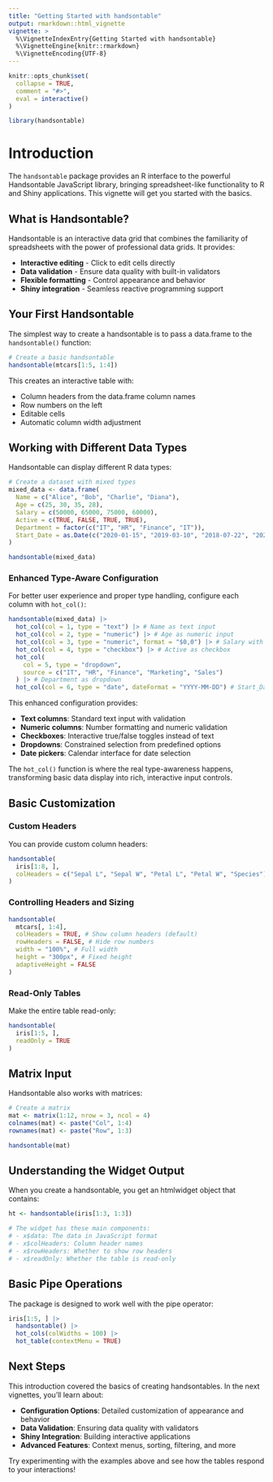 ```yaml
---
title: "Getting Started with handsontable"
output: rmarkdown::html_vignette
vignette: >
  %\VignetteIndexEntry{Getting Started with handsontable}
  %\VignetteEngine{knitr::rmarkdown}
  %\VignetteEncoding{UTF-8}
---
```


```r
knitr::opts_chunk$set(
  collapse = TRUE,
  comment = "#>",
  eval = interactive()
)
```

```r
library(handsontable)
```

# Introduction

The `handsontable` package provides an R interface to the powerful Handsontable 
JavaScript library, bringing spreadsheet-like functionality to R and Shiny 
applications. This vignette will get you started with the basics.

## What is Handsontable?

Handsontable is an interactive data grid that combines the familiarity of 
spreadsheets with the power of professional data grids. It provides:

- **Interactive editing** - Click to edit cells directly
- **Data validation** - Ensure data quality with built-in validators
- **Flexible formatting** - Control appearance and behavior
- **Shiny integration** - Seamless reactive programming support

## Your First Handsontable

The simplest way to create a handsontable is to pass a data.frame to the 
`handsontable()` function:

```r
# Create a basic handsontable
handsontable(mtcars[1:5, 1:4])
```

This creates an interactive table with:

- Column headers from the data.frame column names
- Row numbers on the left
- Editable cells
- Automatic column width adjustment

## Working with Different Data Types

Handsontable can display different R data types:

```r
# Create a dataset with mixed types
mixed_data <- data.frame(
  Name = c("Alice", "Bob", "Charlie", "Diana"),
  Age = c(25, 30, 35, 28),
  Salary = c(50000, 65000, 75000, 60000),
  Active = c(TRUE, FALSE, TRUE, TRUE),
  Department = factor(c("IT", "HR", "Finance", "IT")),
  Start_Date = as.Date(c("2020-01-15", "2019-03-10", "2018-07-22", "2021-02-01"))
)

handsontable(mixed_data)
```

### Enhanced Type-Aware Configuration

For better user experience and proper type handling, configure each column with `hot_col()`:

```r
handsontable(mixed_data) |>
  hot_col(col = 1, type = "text") |> # Name as text input
  hot_col(col = 2, type = "numeric") |> # Age as numeric input
  hot_col(col = 3, type = "numeric", format = "$0,0") |> # Salary with currency format
  hot_col(col = 4, type = "checkbox") |> # Active as checkbox
  hot_col(
    col = 5, type = "dropdown",
    source = c("IT", "HR", "Finance", "Marketing", "Sales")
  ) |> # Department as dropdown
  hot_col(col = 6, type = "date", dateFormat = "YYYY-MM-DD") # Start_Date as date picker
```

This enhanced configuration provides:

- **Text columns**: Standard text input with validation
- **Numeric columns**: Number formatting and numeric validation
- **Checkboxes**: Interactive true/false toggles instead of text
- **Dropdowns**: Constrained selection from predefined options
- **Date pickers**: Calendar interface for date selection

The `hot_col()` function is where the real type-awareness happens, transforming basic data display into rich, interactive input controls.

## Basic Customization

### Custom Headers

You can provide custom column headers:

```r
handsontable(
  iris[1:8, ],
  colHeaders = c("Sepal L", "Sepal W", "Petal L", "Petal W", "Species")
)
```

### Controlling Headers and Sizing

```r
handsontable(
  mtcars[, 1:4],
  colHeaders = TRUE, # Show column headers (default)
  rowHeaders = FALSE, # Hide row numbers
  width = "100%", # Full width
  height = "300px", # Fixed height
  adaptiveHeight = FALSE
)
```

### Read-Only Tables

Make the entire table read-only:

```r
handsontable(
  iris[1:5, ],
  readOnly = TRUE
)
```

## Matrix Input

Handsontable also works with matrices:

```r
# Create a matrix
mat <- matrix(1:12, nrow = 3, ncol = 4)
colnames(mat) <- paste("Col", 1:4)
rownames(mat) <- paste("Row", 1:3)

handsontable(mat)
```

## Understanding the Widget Output

When you create a handsontable, you get an htmlwidget object that contains:

```r
ht <- handsontable(iris[1:3, 1:3])

# The widget has these main components:
# - x$data: The data in JavaScript format
# - x$colHeaders: Column header names
# - x$rowHeaders: Whether to show row headers
# - x$readOnly: Whether the table is read-only
```

## Basic Pipe Operations

The package is designed to work well with the pipe operator:

```r
iris[1:5, ] |>
  handsontable() |>
  hot_cols(colWidths = 100) |>
  hot_table(contextMenu = TRUE)
```

## Next Steps

This introduction covered the basics of creating handsontables. In the next 
vignettes, you'll learn about:

- **Configuration Options**: Detailed customization of appearance and behavior
- **Data Validation**: Ensuring data quality with validators
- **Shiny Integration**: Building interactive applications
- **Advanced Features**: Context menus, sorting, filtering, and more

Try experimenting with the examples above and see how the tables respond to 
your interactions!
